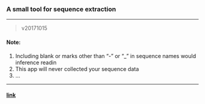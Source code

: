 ### A small tool for sequence extraction
***

> v20171015


#### Note:

1. Including blank or marks other than "-" or "_" in sequence names would inference readin
2. This app will never collected your sequence data
3. ...

***
#### [link](https://yaotli.shinyapps.io/ranSeq/)